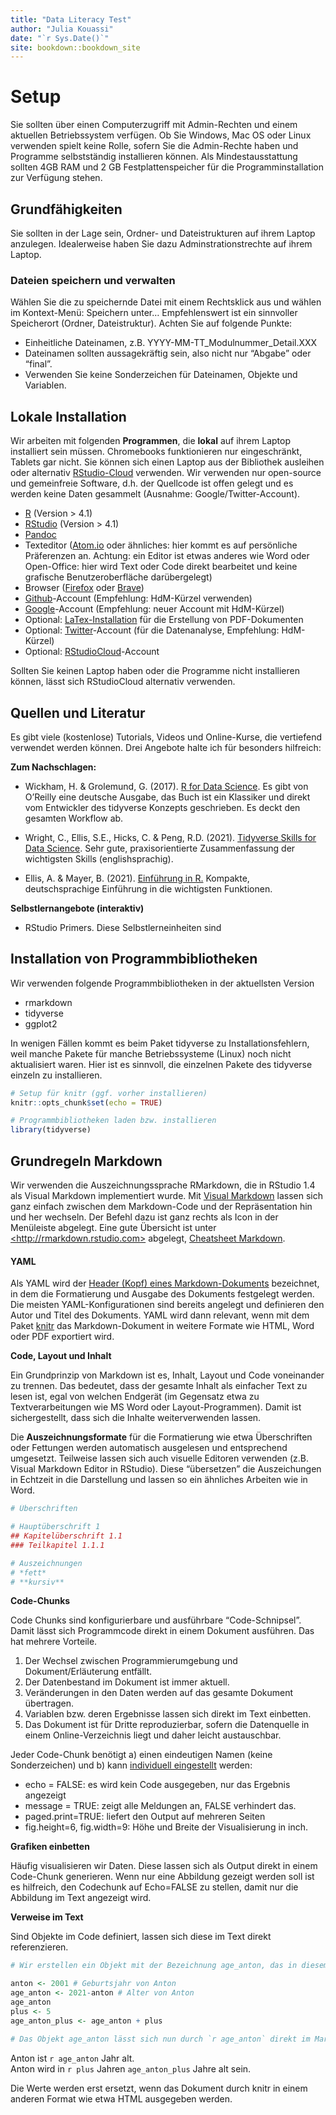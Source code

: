 ```yaml
--- 
title: "Data Literacy Test"
author: "Julia Kouassi"
date: "`r Sys.Date()`"
site: bookdown::bookdown_site
---
```


# Setup

Sie sollten über einen Computerzugriff mit Admin-Rechten und einem
aktuellen Betriebssystem verfügen. Ob Sie Windows, Mac OS oder Linux
verwenden spielt keine Rolle, sofern Sie die Admin-Rechte haben und
Programme selbstständig installieren können. Als Mindestausstattung
sollten 4GB RAM und 2 GB Festplattenspeicher für die
Programminstallation zur Verfügung stehen.

## Grundfähigkeiten

Sie sollten in der Lage sein, Ordner- und Dateistrukturen auf ihrem
Laptop anzulegen. Idealerweise haben Sie dazu Adminstrationstrechte auf
ihrem Laptop.

### Dateien speichern und verwalten

Wählen Sie die zu speichernde Datei mit einem Rechtsklick aus und wählen
im Kontext-Menü: Speichern unter... Empfehlenswert ist ein sinnvoller
Speicherort (Ordner, Dateistruktur). Achten Sie auf folgende Punkte:

-   Einheitliche Dateinamen, z.B. YYYY-MM-TT_Modulnummer_Detail.XXX
-   Dateinamen sollten aussagekräftig sein, also nicht nur "Abgabe" oder
    "final".
-   Verwenden Sie keine Sonderzeichen für Dateinamen, Objekte und
    Variablen.

## Lokale Installation

Wir arbeiten mit folgenden **Programmen**, die **lokal** auf ihrem
Laptop installiert sein müssen. Chromebooks funktionieren nur
eingeschränkt, Tablets gar nicht. Sie können sich einen Laptop aus der
Bibliothek ausleihen oder alternativ
[RStudio-Cloud](https://rstudio.cloud) verwenden. Wir verwenden nur
open-source und gemeinfreie Software, d.h. der Quellcode ist offen
gelegt und es werden keine Daten gesammelt (Ausnahme:
Google/Twitter-Account).

-   [R](https://www.r-project.org) (Version \> 4.1)
-   [RStudio](https://www.rstudio.com/products/rstudio/) (Version \>
    4.1)
-   [Pandoc](https://pandoc.org/installing.html)
-   Texteditor ([Atom.io](https://atom.io) oder ähnliches: hier kommt es
    auf persönliche Präferenzen an. Achtung: ein Editor ist etwas
    anderes wie Word oder Open-Office: hier wird Text oder Code direkt
    bearbeitet und keine grafische Benutzeroberfläche darübergelegt)
-   Browser ([Firefox](https://www.mozilla.org/de/firefox/new/) oder
    [Brave](https://brave.com/de/))
-   [Github](https://github.com)-Account (Empfehlung: HdM-Kürzel
    verwenden)
-   [Google](https://www.google.com/?client=safari)-Account (Empfehlung:
    neuer Account mit HdM-Kürzel)
-   Optional:
    [LaTex-Installation](https://www.latex-project.org/get/#tex-distributions)
    für die Erstellung von PDF-Dokumenten
-   Optional: [Twitter](https://twitter.com/home)-Account (für die
    Datenanalyse, Empfehlung: HdM-Kürzel)
-   Optional: [RStudioCloud](https://rstudio.cloud)-Account

Sollten Sie keinen Laptop haben oder die Programme nicht installieren
können, lässt sich RStudioCloud alternativ verwenden.

## Quellen und Literatur

Es gibt viele (kostenlose) Tutorials, Videos und Online-Kurse, die
vertiefend verwendet werden können. Drei Angebote halte ich für
besonders hilfreich:

**Zum Nachschlagen:**

-   Wickham, H. & Grolemund, G. (2017). [R for Data
    Science](https://r4ds.had.co.nz). Es gibt von O'Reilly eine deutsche
    Ausgabe, das Buch ist ein Klassiker und direkt vom Entwickler des
    tidyverse Konzepts geschrieben. Es deckt den gesamten Workflow ab.

-   Wright, C., Ellis, S.E., Hicks, C. & Peng, R.D. (2021). [Tidyverse
    Skills for Data
    Science](https://jhudatascience.org/tidyversecourse/). Sehr gute,
    praxisorientierte Zusammenfassung der wichtigsten Skills
    (englishsprachig).

-   Ellis, A. & Mayer, B. (2021). [Einführung
    in R.](https://methodenlehre.github.io/einfuehrung-in-R/index.html)
    Kompakte, deutschsprachige Einführung in die wichtigsten Funktionen.

**Selbstlernangebote (interaktiv)**

-   RStudio Primers. Diese Selbstlerneinheiten sind

## Installation von Programmbibliotheken

Wir verwenden folgende Programmbibliotheken in der aktuellsten Version

-   rmarkdown
-   tidyverse
-   ggplot2

In wenigen Fällen kommt es beim Paket tidyverse zu Installationsfehlern,
weil manche Pakete für manche Betriebssysteme (Linux) noch nicht
aktualisiert waren. Hier ist es sinnvoll, die einzelnen Pakete des
tidyverse einzeln zu installieren.

```r

# Setup für knitr (ggf. vorher installieren)
knitr::opts_chunk$set(echo = TRUE)

# Programmbibliotheken laden bzw. installieren
library(tidyverse)
```

## Grundregeln Markdown

Wir verwenden die Auszeichnungssprache RMarkdown, die in RStudio 1.4 als
Visual Markdown implementiert wurde. Mit [Visual
Markdown](https://rstudio.github.io/visual-markdown-editing/) lassen
sich ganz einfach zwischen dem Markdown-Code und der Repräsentation hin
und her wechseln. Der Befehl dazu ist ganz rechts als Icon in der
Menüleiste abgelegt. Eine gute Übersicht ist unter
[\<http://rmarkdown.rstudio.com\>](http://rmarkdown.rstudio.com){.uri}
abgelegt, [Cheatsheet
Markdown](https://raw.githubusercontent.com/rstudio/cheatsheets/main/rmarkdown.pdf).

#### YAML

Als YAML wird der [Header (Kopf) eines
Markdown-Dokuments](https://bookdown.org/yihui/rmarkdown/html-document.html)
bezeichnet, in dem die Formatierung und Ausgabe des Dokuments festgelegt
werden. Die meisten YAML-Konfigurationen sind bereits angelegt und
definieren den Autor und Titel des Dokuments. YAML wird dann relevant,
wenn mit dem Paket [knitr](https://yihui.org/knitr/) das
Markdown-Dokument in weitere Formate wie HTML, Word oder PDF exportiert
wird.

**Code, Layout und Inhalt**

Ein Grundprinzip von Markdown ist es, Inhalt, Layout und Code
voneinander zu trennen. Das bedeutet, dass der gesamte Inhalt als
einfacher Text zu lesen ist, egal von welchen Endgerät (im Gegensatz
etwa zu Textverarbeitungen wie MS Word oder Layout-Programmen). Damit
ist sichergestellt, dass sich die Inhalte weiterverwenden lassen.

Die **Auszeichnungsformate** für die Formatierung wie etwa Überschriften
oder Fettungen werden automatisch ausgelesen und entsprechend umgesetzt.
Teilweise lassen sich auch visuelle Editoren verwenden (z.B. Visual
Markdown Editor in RStudio). Diese "übersetzen" die Auszeichungen in
Echtzeit in die Darstellung und lassen so ein ähnliches Arbeiten wie in
Word.

```r

# Überschriften

# Hauptüberschrift 1
## Kapitelüberschrift 1.1 
### Teilkapitel 1.1.1 

# Auszeichnungen
# *fett*
# **kursiv**

```

**Code-Chunks**

Code Chunks sind konfigurierbare und ausführbare "Code-Schnipsel". Damit
lässt sich Programmcode direkt in einem Dokument ausführen. Das hat
mehrere Vorteile.

1.  Der Wechsel zwischen Programmierumgebung und Dokument/Erläuterung
    entfällt.
2.  Der Datenbestand im Dokument ist immer aktuell.
3.  Veränderungen in den Daten werden auf das gesamte Dokument
    übertragen.
4.  Variablen bzw. deren Ergebnisse lassen sich direkt im Text
    einbetten.
5.  Das Dokument ist für Dritte reproduzierbar, sofern die Datenquelle
    in einem Online-Verzeichnis liegt und daher leicht austauschbar.

Jeder Code-Chunk benötigt a) einen eindeutigen Namen (keine
Sonderzeichen) und b) kann [individuell
eingestellt](https://yihui.org/knitr/options/) werden:

-   echo = FALSE: es wird kein Code ausgegeben, nur das Ergebnis
    angezeigt
-   message = TRUE: zeigt alle Meldungen an, FALSE verhindert das.
-   paged.print=TRUE: liefert den Output auf mehreren Seiten
-   fig.height=6, fig.width=9: Höhe und Breite der Visualisierung in
    inch.

**Grafiken einbetten**

Häufig visualisieren wir Daten. Diese lassen sich als Output direkt in
einem Code-Chunk generieren. Wenn nur eine Abbildung gezeigt werden soll
ist es hilfreich, den Codechunk auf Echo=FALSE zu stellen, damit nur die
Abbildung im Text angezeigt wird.

**Verweise im Text**

Sind Objekte im Code definiert, lassen sich diese im Text direkt
referenzieren.

```r

# Wir erstellen ein Objekt mit der Bezeichnung age_anton, das in diesem Beispiel berechnet wird

anton <- 2001 # Geburtsjahr von Anton
age_anton <- 2021-anton # Alter von Anton 
age_anton
plus <- 5
age_anton_plus <- age_anton + plus

# Das Objekt age_anton lässt sich nun durch `r age_anton` direkt im Markdown-Text einbetten. Wichtig dafür sind die entsprechenden Zeichen, die "backticks" heißen. Wenn das Dokument entsprechend umgewandelt wird, z.B. als HTML, dann werden auch die Variablenwerte im Text entsprechend verändert.
```

Anton ist `r age_anton` Jahr alt.\
Anton wird in `r plus` Jahren `age_anton_plus` Jahre alt sein.

Die Werte werden erst ersetzt, wenn das Dokument durch knitr in einem
anderen Format wie etwa HTML ausgegeben werden.


